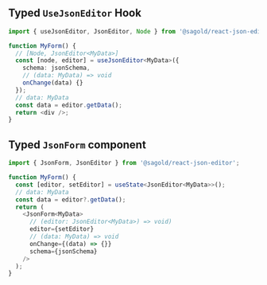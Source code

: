 
<Meta title="Typescript" />

## Typed `UseJsonEditor` Hook

<div className="code code--inline">

```ts
import { useJsonEditor, JsonEditor, Node } from '@sagold/react-json-editor';

function MyForm() {
  // [Node, JsonEditor<MyData>]
  const [node, editor] = useJsonEditor<MyData>({
    schema: jsonSchema,
    // (data: MyData) => void
    onChange(data) {}
  });
  // data: MyData
  const data = editor.getData();
  return <div />;
}
```

</div>

## Typed `JsonForm` component

<div className="code code--inline">

```ts
import { JsonForm, JsonEditor } from '@sagold/react-json-editor';

function MyForm() {
  const [editor, setEditor] = useState<JsonEditor<MyData>>();
  // data: MyData
  const data = editor?.getData();
  return (
    <JsonForm<MyData>
      // (editor: JsonEditor<MyData>) => void)
      editor={setEditor}
      // (data: MyData) => void
      onChange={(data) => {}}
      schema={jsonSchema}
    />
  );
}
```

</div>
